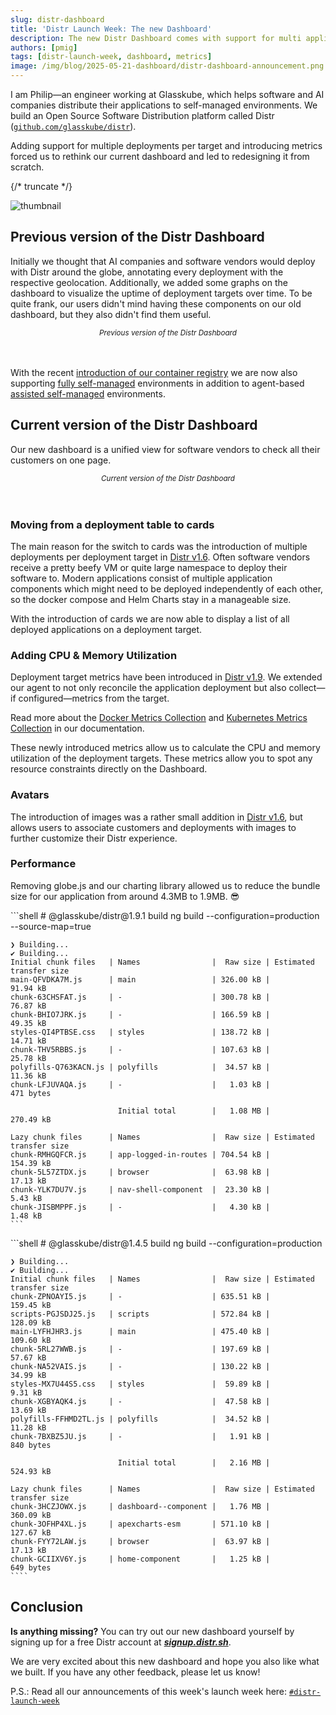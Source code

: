 ```yaml
---
slug: distr-dashboard
title: 'Distr Launch Week: The new Dashboard'
description: The new Distr Dashboard comes with support for multi application deployments per target, avatars, metrics.
authors: [pmig]
tags: [distr-launch-week, dashboard, metrics]
image: /img/blog/2025-05-21-dashboard/distr-dashboard-announcement.png
---
```



I am Philip—an engineer working at Glasskube, which helps software and AI companies distribute their applications to self-managed environments.
We build an Open Source Software Distribution platform called Distr ([`github.com/glasskube/distr`](https://github.com/glasskube/distr)).

Adding support for multiple deployments per target and introducing metrics forced us to rethink our current dashboard and led to redesigning it from scratch.

{/* truncate */}

![thumbnail](/img/blog/2025-05-21-dashboard/distr-dashboard-announcement.png)

## Previous version of the Distr Dashboard

Initially we thought that AI companies and software vendors would deploy with Distr around the globe, annotating every deployment with the respective geolocation.
Additionally, we added some graphs on the dashboard to visualize the uptime of deployment targets over time.
To be quite frank, our users didn't mind having these components on our old dashboard, but they also didn't find them useful.

<div
  className="app-frame mac dark borderless shadow--tl"
  data-url="app.distr.sh">
  <ThemedImage
    alt="Previous Distr Dashboard"
    sources={{
      light: '/img/blog/2025-05-21-dashboard/distr-dashboard-light-old.webp',
      dark: '/img/blog/2025-05-21-dashboard/distr-dashboard-dark-old.webp',
    }}
  />
</div>
<center>
  <small>
    <em>Previous version of the Distr Dashboard</em>
  </small>
</center>
<br />
<br />

With the recent [introduction of our container registry](https://distr.sh/docs/product/registry/) we are now also supporting
[fully self-managed](https://distr.sh/docs/use-cases/fully-self-managed/) environments
in addition to agent-based [assisted self-managed](https://distr.sh/docs/use-cases/assisted-self-managed/) environments.

## Current version of the Distr Dashboard

Our new dashboard is a unified view for software vendors to check all their customers on one page.

<div
  className="app-frame mac dark borderless shadow--tl"
  data-url="app.distr.sh">
  <ThemedImage
    alt="Previous Distr Dashboard"
    sources={{
      light: '/img/blog/2025-05-21-dashboard/distr-dashboard-light.webp',
      dark: '/img/blog/2025-05-21-dashboard/distr-dashboard-dark.webp',
    }}
  />
</div>
<center>
  <small>
    <em>Current version of the Distr Dashboard</em>
  </small>
</center>
<br />
<br />

### Moving from a deployment table to cards

The main reason for the switch to cards was the introduction of multiple deployments per deployment target in
[Distr v1.6](https://github.com/glasskube/distr/releases/tag/1.6.0).
Often software vendors receive a pretty beefy VM or quite large namespace to deploy their software to.
Modern applications consist of multiple application components which might need to be deployed independently of each other,
so the docker compose and Helm Charts stay in a manageable size.

With the introduction of cards we are now able to display a list of all deployed applications on a deployment target.

### Adding CPU & Memory Utilization

Deployment target metrics have been introduced in [Distr v1.9](https://github.com/glasskube/distr/releases/tag/1.9.0).
We extended our agent to not only reconcile the application deployment but also collect—if configured—metrics from the target.

Read more about the [Docker Metrics Collection](https://distr.sh/docs/product/agents/#docker-metrics) and
[Kubernetes Metrics Collection](https://distr.sh/docs/product/agents/#kubernetes-metrics) in our documentation.

These newly introduced metrics allow us to calculate the CPU and memory utilization of the deployment targets.
These metrics allow you to spot any resource constraints directly on the Dashboard.

### Avatars

The introduction of images was a rather small addition in [Distr v1.6](https://github.com/glasskube/distr/releases/tag/1.6.0),
but allows users to associate customers and deployments with images to further customize their Distr experience.

### Performance

Removing globe.js and our charting library allowed us to reduce the bundle size for our application from around 4.3MB to 1.9MB. 😎

<Tabs groupId="frontend-build">
  <TabItem value="new" label="Current Distr Dashboard">
    ```shell
    # @glasskube/distr@1.9.1 build
    ng build --configuration=production --source-map=true
    
    ❯ Building...
    ✔ Building...
    Initial chunk files   | Names                |  Raw size | Estimated transfer size
    main-QFVDKA7M.js      | main                 | 326.00 kB |                91.94 kB
    chunk-63CHSFAT.js     | -                    | 300.78 kB |                76.87 kB
    chunk-BHIO7JRK.js     | -                    | 166.59 kB |                49.35 kB
    styles-QI4PTBSE.css   | styles               | 138.72 kB |                14.71 kB
    chunk-THV5RBBS.js     | -                    | 107.63 kB |                25.78 kB
    polyfills-Q763KACN.js | polyfills            |  34.57 kB |                11.36 kB
    chunk-LFJUVAQA.js     | -                    |   1.03 kB |               471 bytes
        
                            Initial total        |   1.08 MB |               270.49 kB
    
    Lazy chunk files      | Names                |  Raw size | Estimated transfer size
    chunk-RMHGQFCR.js     | app-logged-in-routes | 704.54 kB |               154.39 kB
    chunk-5L57ZTDX.js     | browser              |  63.98 kB |                17.13 kB
    chunk-YLK7DU7V.js     | nav-shell-component  |  23.30 kB |                 5.43 kB
    chunk-JISBMPPF.js     | -                    |   4.30 kB |                 1.48 kB
    ```
  </TabItem>
  <TabItem value="old" label="Previous Distr Dashboard">
    ```shell
    # @glasskube/distr@1.4.5 build
    ng build --configuration=production
    
    ❯ Building...
    ✔ Building...
    Initial chunk files   | Names                |  Raw size | Estimated transfer size
    chunk-ZPNOAYI5.js     | -                    | 635.51 kB |               159.45 kB
    scripts-PGJSDJ25.js   | scripts              | 572.84 kB |               128.09 kB
    main-LYFHJHR3.js      | main                 | 475.40 kB |               109.60 kB
    chunk-5RL27WWB.js     | -                    | 197.69 kB |                57.67 kB
    chunk-NA52VAIS.js     | -                    | 130.22 kB |                34.99 kB
    styles-MX7U44S5.css   | styles               |  59.89 kB |                 9.31 kB
    chunk-XGBYAQK4.js     | -                    |  47.58 kB |                13.69 kB
    polyfills-FFHMD2TL.js | polyfills            |  34.52 kB |                11.28 kB
    chunk-7BXBZ5JU.js     | -                    |   1.91 kB |               840 bytes
        
                            Initial total        |   2.16 MB |               524.93 kB
    
    Lazy chunk files      | Names                |  Raw size | Estimated transfer size
    chunk-3HCZJOWX.js     | dashboard--component |   1.76 MB |               360.09 kB
    chunk-3OFHP4XL.js     | apexcharts-esm       | 571.10 kB |               127.67 kB
    chunk-FYY72LAW.js     | browser              |  63.97 kB |                17.13 kB
    chunk-GCIIXV6Y.js     | home-component       |   1.25 kB |               649 bytes
    ````

  </TabItem>
</Tabs>

## Conclusion

**Is anything missing?**
You can try out our new dashboard yourself by signing up for a free Distr account at [**_signup.distr.sh_**](https://signup.distr.sh/).

We are very excited about this new dashboard and hope you also like what we built.
If you have any other feedback, please let us know!

<DefaultCTA />

P.S.: Read all our announcements of this week's launch week here: [`#distr-launch-week`](/blog/tags/distr-launch-week/)
